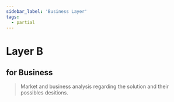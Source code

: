 ```yaml
---
sidebar_label: 'Business Layer'
tags:
  - partial
---
```


# Layer B
## for Business

> Market and business analysis regarding the solution and their possibles desitions.
  



